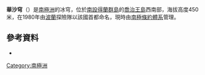 {{coord|62|12|S|58|35|W|display=title}}

'''華沙穹'''（{{lang-en|Warszawa Dome}}）是[[南極洲|南極洲]]的冰穹，位於[[南設得蘭群島|南設得蘭群島]]的[[喬治王島|喬治王島]]西南部，海拔高度450米，在1980年由[[波蘭|波蘭]]探險隊以該國首都命名，現時由[[南極條約體系|南極條約體系]]管理。

==參考資料==
*{{usgs-gazetteer}}

{{Antarctica-geo-stub}}
[[Category:南極洲|Category:南極洲]]